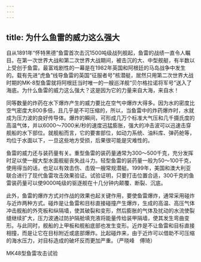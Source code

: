 ```yaml
---
---
---
```

title: 为什么鱼雷的威力这么强大
---




自从1891年“怀特黑德”鱼雷首次击沉1500吨级战列舰起，鱼雷的战绩一直令人瞩目。在第一次世界大战和第二次世界大战期间，被击沉的大、中型舰艇，有半数以上受创于鱼雷。最富戏剧性的一幕是在1982年英国和阿根廷的马岛战争中发生的。载有先进“虎鱼”线导鱼雷的英国“征服者号”核潜艇，居然只用第二次世界大战时期的MK-8型鱼雷就将阿根廷当时唯一的一艘巡洋舰“贝尔格拉诺将军号”送入了海底。为什么鱼雷的威力这么强大？这是因为它的力量来自大海，来自水！

同等数量的炸药在水下爆炸产生的威力要比在空气中爆炸大得多。因为水的密度比空气密度大800多倍，且几乎是不可压缩的，所以，当鱼雷中的炸药爆炸时，水就成为压力波的良好传导体。爆炸的瞬间，可形成几万个标准大气压和几千摄氏度的高温气体，并以6000～7000米/秒的速度迅猛膨胀，强大的冲击波可以迅速击穿舰船的水下部位。就舰船而言，它的要害部位，如动力系统、油料库、弹药舱等，均位于水面以下，一旦这些地方受损，后果很可能是灾难性的。

鱼雷的威力还与装药量有关。重型鱼雷的装药量通常为300～500千克，充分发挥时足以使一艘大型水面舰艇丧失战斗力。轻型鱼雷的装药量一般为50～100千克，使用得当的话，也足以有效击伤、击毁一艘常规潜艇。1999年，美国和澳大利亚联合进行了现代鱼雷攻击效果验证。试验证明，只要打击位置合适，300千克的鱼雷装药量可以使9000吨级的驱逐舰在十几分钟内颠覆、断裂、沉底。

此外，鱼雷的爆炸方式对作战的效果也起关键作用，要使鱼雷爆炸，通常采用碰炸与近炸两种方式。碰炸是让鱼雷和目标直接碰撞产生爆炸，生成的高温、高压气体冲击舰船的外壳板和纵隔墙，使其破裂和变形，然后膨胀的气体及扰动的水流使裂缝继续扩大，压力波通过防护隔舱填充液将能量传给装甲隔墙，使其发生弯曲变形。与此同时，舰船的上甲板和舰船底部也发生变形。近炸是不让鱼雷和目标直接相撞，而是让它在目标附近或底部爆炸。比起碰炸来，由于近炸可以借助不可压缩的海水压力，对目标造成的破坏反而更加严重。（严晓峰　傅琦）

MK48型鱼雷攻击试验
